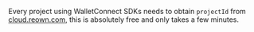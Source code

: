 Every project using WalletConnect SDKs needs to obtain `projectId` from [cloud.reown.com](https://cloud.reown.com/),
this is absolutely free and only takes a few minutes.

